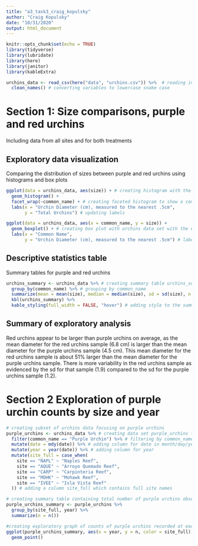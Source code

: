 ```yaml
---
title: "a3_task3_craig_kopulsky"
author: "Craig Kopulsky"
date: "10/31/2020"
output: html_document
---
```


```r
knitr::opts_chunk$set(echo = TRUE)
library(tidyverse)
library(lubridate)
library(here)
library(janitor)
library(kableExtra)
```


```r
urchins_data <- read_csv(here("data", "urchins.csv")) %>%  # reading in urchins data
  clean_names() # converting variables to lowercase snake case
```


# **Section 1:** Size comparisons, purple and red urchins
Including data from all sites and for both treatments

## Exploratory data visualization
Comparing the distribution of sizes between purple and red urchins using histograms and box plots

```r
ggplot(data = urchins_data, aes(size)) + # creating histogram with the urchins data set showing distributions of sizes
  geom_histogram() +
  facet_wrap(~common_name) + # creating faceted histogram to show a comparison of size distributions between purple urchins and red urchins
  labs(x = "Urchin Diameter (cm), measured to the nearest .5cm",
       y = "Total Urchins") # updating labels
```

```r
ggplot(data = urchins_data, aes(x = common_name, y = size)) +
  geom_boxplot() + # creating box plot with urchins data set with the urchins dataset showing distribution of sizes
  labs(x = "Common Name", 
       y = "Urchin Diameter (cm), measured to the nearest .5cm") # labeling x and y axis
```

## Descriptive statistics table
Summary tables for purple and red urchins

```r
urchins_summary <- urchins_data %>% # creating summary table urchins_summary using urchins data set
  group_by(common_name) %>% # grouping by common_name
  summarize(mean = mean(size), median = median(size), sd = sd(size), n = n()) # adding means, medians, standard deviations, and sample sizes for each group to summary table
  kbl(urchins_summary) %>% 
  kable_styling(full_width = FALSE, "hover") # adding style to the summary table

```

## Summary of exploratory analysis
Red urchins appear to be larger than purple urchins on average, as the mean diameter for the red urchins sample (6.8 cm) is larger than the mean diameter for the purple urchins sample (4.5 cm). This mean diameter for the red urchins sample is about 51% larger than the mean diameter for the purple urchins sample. There is more variability in the red urchins sample as evidenced by the sd for that sample (1.9) compared to the sd for the purple urchins sample (1.2).

# **Section 2** Exploration of purple urchin counts by size and year

```r
# creating subset of urchins data focusing on purple urchins
purple_urchins <- urchins_data %>% # creating data set purple_urchins from urchins_data
  filter(common_name == "Purple Urchin") %>% # filtering by common_name to include only purple urchins
  mutate(date = mdy(date)) %>% # adding column for date in month/day/year format
  mutate(year = year(date)) %>% # adding column for year
  mutate(site_full = case_when(
    site == "NAPL" ~ "Naples Reef",
    site == "AQUE" ~ "Arroyo Quemado Reef",
    site == "CARP" ~ "Carpinteria Reef",
    site == "MOHK" ~ "Mohawk Reef",
    site == "IVEE" ~ "Isla Vista Reef"
  )) # adding a column site_full which contains full site names
```

```r
# creating summary table containing total number of purple urchins observed by site and year
purple_urchins_summary <- purple_urchins %>% 
  group_by(site_full, year) %>% 
  summarize(n = n())
```

```r
#creating exploratory graph of counts of purple urchins recorded at each site over time by year
ggplot(purple_urchins_summary, aes(x = year, y = n, color = site_full)) +
  geom_point()
```

